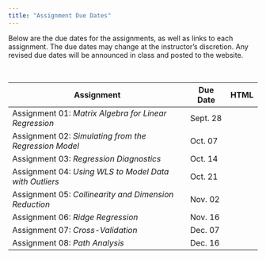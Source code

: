 ```yaml
---
title: "Assignment Due Dates"
---
```



Below are the due dates for the assignments, as well as links to each assignment. The due dates may change at the instructor's discretion. Any revised due dates will be announced in class and posted to the website. 

<br />

<table class="table">

<thead>
<tr>
<th style="width:70%;">Assignment</th>
<th style="width:10%;">Due Date</th>
<th style="width:10%;text-align:center">HTML</th>
</tr>
</thead>

<tbody>

<tr>
<td>Assignment 01: *Matrix Algebra for Linear Regression* 
  <!-- <span style="margin-left:20px; color:red;">*[Updated 09-09-2019]*</span> -->
</td>
<td>Sept. 28</td>
<td align="center" style="vertical-align:middle;">
  <a class = "my-link" href="assignments/assignment-01.html"><span class="fas fa-link"></span></a>
</td>
</tr>

<tr>
<td>Assignment 02: *Simulating from the Regression Model*</td>
<td>Oct. 07</td>
<td align="center" style="vertical-align:middle;">
  <a class = "my-link" href="assignments/assignment-02.html"><span class="fas fa-link"></span></a>
</td>
</tr>

<tr>
<td>Assignment 03: *Regression Diagnostics*</td>
<td>Oct. 14</td>
<td align="center" style="vertical-align:middle;">
  <a class = "my-link" href="assignments/assignment-03.html"><span class="fas fa-link"></span></a>
</td>
</tr>

<tr>
<td>Assignment 04: *Using WLS to Model Data with Outliers*</td>
<td>Oct. 21</td>
<td align="center" style="vertical-align:middle;">
  <a class = "my-link" href="assignments/assignment-04.html"><span class="fas fa-link"></span></a>
</td>
</tr>

<tr>
<td>Assignment 05: *Collinearity and Dimension Reduction*</td>
<td>Nov. 02</td>
<td align="center" style="vertical-align:middle;">
  <a class = "my-link" href="assignments/assignment-05.html"><span class="fas fa-link"></span></a>
</td>
</tr>

<tr>
<td>Assignment 06: *Ridge Regression*</td>
<td>Nov. 16</td>
<td align="center" style="vertical-align:middle;">
  <a class = "my-link" href="assignments/assignment-06.html"><span class="fas fa-link"></span></a>
</td>
</tr>

<tr>
<td>Assignment 07: *Cross-Validation*</td>
<td>Dec. 07</td>
<td align="center" style="vertical-align:middle;">
  <a class = "my-link" href="assignments/assignment-07.html"><span class="fas fa-link"></span></a>
</td>
</tr>

<tr>
<td>Assignment 08: *Path Analysis*</td>
<td>Dec. 16</td>
<td align="center" style="vertical-align:middle;">
  <a class = "my-link" href="assignments/assignment-08.html"><span class="fas fa-link"></span></a>
</td>
</tr>


</tbody>
</table>





